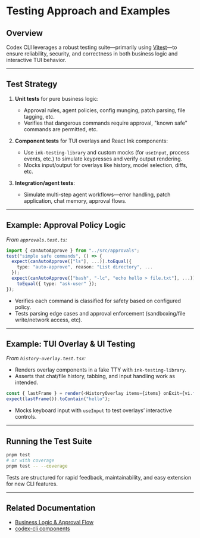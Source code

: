# Testing Approach and Examples

## Overview

Codex CLI leverages a robust testing suite—primarily using [Vitest](https://vitest.dev/)—to ensure reliability, security, and correctness in both business logic and interactive TUI behavior.

---

## Test Strategy

1. **Unit tests** for pure business logic:
   - Approval rules, agent policies, config munging, patch parsing, file tagging, etc.
   - Verifies that dangerous commands require approval, "known safe" commands are permitted, etc.
   
2. **Component tests** for TUI overlays and React Ink components:
   - Use `ink-testing-library` and custom mocks (for `useInput`, process events, etc.) to simulate keypresses and verify output rendering.
   - Mocks input/output for overlays like history, model selection, diffs, etc.

3. **Integration/agent tests**:
   - Simulate multi-step agent workflows—error handling, patch application, chat memory, approval flows.

---

## Example: Approval Policy Logic

*From `approvals.test.ts`:*
```typescript
import { canAutoApprove } from "../src/approvals";
test("simple safe commands", () => {
  expect(canAutoApprove(["ls"], ...)).toEqual({
    type: "auto-approve", reason: "List directory", ...
  });
  expect(canAutoApprove(["bash", "-lc", "echo hello > file.txt"], ...)).
    toEqual({ type: "ask-user" });
});
```
- Verifies each command is classified for safety based on configured policy.
- Tests parsing edge cases and approval enforcement (sandboxing/file write/network access, etc).

---

## Example: TUI Overlay & UI Testing

*From `history-overlay.test.tsx`:*
- Renders overlay components in a fake TTY with `ink-testing-library`.
- Asserts that chat/file history, tabbing, and input handling work as intended.

```typescript
const { lastFrame } = render(<HistoryOverlay items={items} onExit={vi.fn()} />);
expect(lastFrame()).toContain("hello");
```
- Mocks keyboard input with `useInput` to test overlays’ interactive controls.

---

## Running the Test Suite

```sh
pnpm test
# or with coverage
pnpm test -- --coverage
```

Tests are structured for rapid feedback, maintainability, and easy extension for new CLI features.

---

## Related Documentation

- [Business Logic & Approval Flow](../codex-cli-core.mdx)
- [codex-cli components](../codex-cli-components.mdx)

